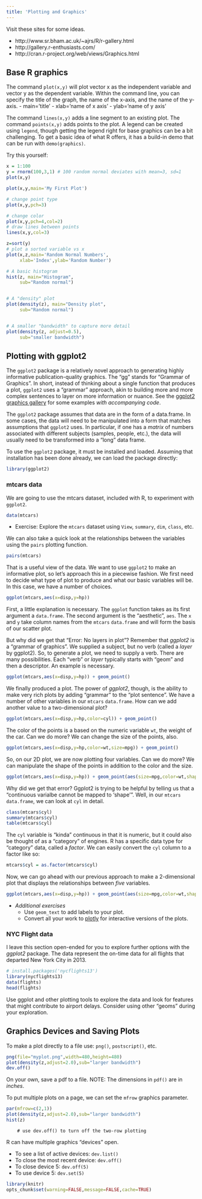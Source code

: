 ```yaml
---
title: 'Plotting and Graphics'
---
```



Visit these sites for some ideas.

-  http://www.sr.bham.ac.uk/~ajrs/R/r-gallery.html
-  http://gallery.r-enthusiasts.com/
-  http://cran.r-project.org/web/views/Graphics.html



## Base R graphics

The command `plot(x,y)` will plot vector x as the independent
variable and vector y as the dependent variable. Within the command
line, you can specify the title of the graph, the name of the x-axis,
and the name of the y-axis. 
    -   main=’title’
    -   xlab=’name of x axis’
    -   ylab=’name of y axis’

The command `lines(x,y)` adds a line segment to an existing plot. The
command `points(x,y)` adds points to the plot. A legend can be created
using `legend`, though getting the legend right for base graphics can
be a bit challenging. To get a basic idea of what R offers, it has a
build-in demo that can be run with `demo(graphics)`.

Try this yourself:

```r
x = 1:100
y = rnorm(100,3,1) # 100 random normal deviates with mean=3, sd=1
plot(x,y)
```

```r
plot(x,y,main='My First Plot')
```


```r
# change point type
plot(x,y,pch=3)
```


```r
# change color
plot(x,y,pch=4,col=2)
# draw lines between points
lines(x,y,col=3)
```

```r
z=sort(y)
# plot a sorted variable vs x
plot(x,z,main='Random Normal Numbers',
     xlab='Index',ylab='Random Number')
```

```r
# A basic histogram
hist(z, main="Histogram",
     sub="Random normal")


# A "density" plot
plot(density(z), main="Density plot",
     sub="Random normal")


# A smaller "bandwidth" to capture more detail
plot(density(z, adjust=0.5),
     sub="smaller bandwidth")
```



## Plotting with ggplot2

The `ggplot2` package is a relatively novel approach to generating highly informative publication-quality graphics. The "gg" stands for "Grammar of Graphics". In short, instead of thinking about a single function that produces a plot, `ggplot2` uses a "grammar" approach, akin to building more and more complex sentences to layer on more information or nuance. See the [ggplot2 graphics gallery](http://www.r-graph-gallery.com/portfolio/ggplot2-package/) for some examples _with accompanying code_.

The `ggplot2` package assumes that data are in the form of a data.frame. In some cases, the data will need to be manipulated into a form that matches assumptions that `ggplot2` uses.  In particular, if one has a *matrix* of numbers associated with different subjects (samples, people, etc.), the data will usually need to be transformed into a "long" data frame. 

To use the `ggplot2` package, it must be installed and loaded. Assuming that installation has been done already, we can load the package directly:

```r
library(ggplot2)
```

### mtcars data

We are going to use the mtcars dataset, included with R, to experiment with `ggplot2`.  

```r
data(mtcars)
```

- Exercise: Explore the `mtcars` dataset using `View`, `summary`, `dim`, `class`, etc.

We can also take a quick look at the relationships between the variables using the `pairs` plotting function.

```r
pairs(mtcars)
```

That is a useful view of the data. We want to use `ggplot2` to make an
informative plot, so let's approach this in a piecewise fashion.  We
first need to decide what type of plot to produce and what our basic
variables will be.  In this case, we have a number of choices.

```r
ggplot(mtcars,aes(x=disp,y=hp))
```

First, a little explanation is necessary.  The `ggplot` function takes
as its first argument a `data.frame`.  The second argument is the
"aesthetic", `aes`.  The `x` and `y` take column names from the
`mtcars` `data.frame` and will form the basis of our scatter plot.

But why did we get that "Error: No layers in plot"? Remember that
*ggplot2* is a "grammar of graphics". We supplied a subject, but no
verb (called a *layer* by ggplot2). So, to generate a plot, we need to
supply a verb.  There are many possibilities. Each "verb" or *layer*
typically starts with "geom" and then a descriptor. An example is
necessary.

```r
ggplot(mtcars,aes(x=disp,y=hp)) + geom_point()
```

We finally produced a plot. The power of *ggplot2*, though, is the
ability to make very rich plots by adding "grammar" to the "plot
sentence". We have a number of other variables in our `mtcars`
`data.frame`. How can we add another value to a two-dimensional plot?

```r
ggplot(mtcars,aes(x=disp,y=hp,color=cyl)) + geom_point()
```

The color of the points is a based on the numeric variable `wt`, the weight of the car. Can we do more? We can change the size of the points, also.

```r
ggplot(mtcars,aes(x=disp,y=hp,color=wt,size=mpg)) + geom_point()
```

So, on our 2D plot, we are now plotting four variables.  Can we do
more? We can manipulate the shape of the points in addition to the
color and the size.

```r
ggplot(mtcars,aes(x=disp,y=hp)) + geom_point(aes(size=mpg,color=wt,shape=cyl))
```

Why did we get that error? Ggplot2 is trying to be helpful by telling
us that a "continuous varialbe cannot be mapped to 'shape'". Well, in
our `mtcars` `data.frame`, we can look at `cyl` in detail.

```r
class(mtcars$cyl)
summary(mtcars$cyl)
table(mtcars$cyl)
```

The `cyl` variable is "kinda" continuous in that it is numeric, but it
could also be thought of as a "category" of engines. R has a specific
data type for "category" data, called a *factor*. We can easily
convert the `cyl` column to a factor like so:

```r
mtcars$cyl = as.factor(mtcars$cyl)
```

Now, we can go ahead with our previous approach to make a
2-dimensional plot that displays the relationships between *five*
variables.

```r
ggplot(mtcars,aes(x=disp,y=hp)) + geom_point(aes(size=mpg,color=wt,shape=cyl))
```

- *Additional exercises*
    - Use `geom_text` to add labels to your plot.
    - Convert all your work to [plotly](https://plot.ly/ggplot2/) for interactive versions of the plots.


### NYC Flight data

I leave this section open-ended for you to explore further options
with the *ggplot2* package.  The data represent the on-time data for
all flights that departed New York City in 2013.

```r
# install.packages('nycflights13')
library(nycflights13)
data(flights)
head(flights)
```

Use ggplot and other plotting tools to explore the data and look for
features that might contribute to airport delays. Consider using other
"geoms" during your exploration.


## Graphics Devices and Saving Plots

To make a plot directly to a file use: `png()`, `postscript()`,
    etc.


```r
png(file="myplot.png",width=480,height=480)
plot(density(z,adjust=2.0),sub="larger bandwidth")
dev.off()
```

On your own, save a pdf to a file. NOTE: The dimensions in `pdf()` are in *inches*.

To put multiple plots on a page, we can set the `mfrow` graphics
parameter.

```r
par(mfrow=c(2,1))
plot(density(z,adjust=2.0),sub="larger bandwidth")
hist(z)
```

        # use dev.off() to turn off the two-row plotting
R can have multiple graphics “devices” open.

-   To see a list of active devices: `dev.list()`
-   To close the most recent device: `dev.off()`
-   To close device 5: `dev.off(5)`
-   To use device 5: `dev.set(5)`


```r
library(knitr)
opts_chunk$set(warning=FALSE,message=FALSE,cache=TRUE)
```
